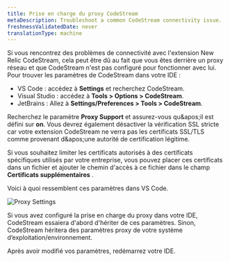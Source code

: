 ```yaml
---
title: Prise en charge du proxy CodeStream
metaDescription: Troubleshoot a common CodeStream connectivity issue.
freshnessValidatedDate: never
translationType: machine
---
```


Si vous rencontrez des problèmes de connectivité avec l&apos;extension New Relic CodeStream, cela peut être dû au fait que vous êtes derrière un proxy réseau et que CodeStream n&apos;est pas configuré pour fonctionner avec lui. Pour trouver les paramètres de CodeStream dans votre IDE :

* VS Code : accédez à <DNT>**Settings**</DNT> et recherchez CodeStream.
* Visual Studio : accédez à <DNT>**Tools &gt; Options &gt; CodeStream**</DNT>.
* JetBrains : Allez à <DNT>**Settings/Preferences &gt; Tools &gt; CodeStream**</DNT>.

Recherchez le paramètre <DNT>**Proxy Support**</DNT> et assurez-vous qu&amp;apos;il est défini sur <DNT>**on**</DNT>. Vous devrez également désactiver la vérification SSL stricte car votre extension CodeStream ne verra pas les certificats SSL/TLS comme provenant d&amp;apos;une autorité de certification légitime.

Si vous souhaitez limiter les certificats autorisés à des certificats spécifiques utilisés par votre entreprise, vous pouvez placer ces certificats dans un fichier et ajouter le chemin d&apos;accès à ce fichier dans le champ **Certificats supplémentaires** .

Voici à quoi ressemblent ces paramètres dans VS Code.

<img alt="Proxy Settings" src="/images/codestream_screenshot-crop_vscode-proxy-settings.webp" />

Si vous avez configuré la prise en charge du proxy dans votre IDE, CodeStream essaiera d&apos;abord d&apos;hériter de ces paramètres. Sinon, CodeStream héritera des paramètres proxy de votre système d’exploitation/environnement.

Après avoir modifié vos paramètres, redémarrez votre IDE.